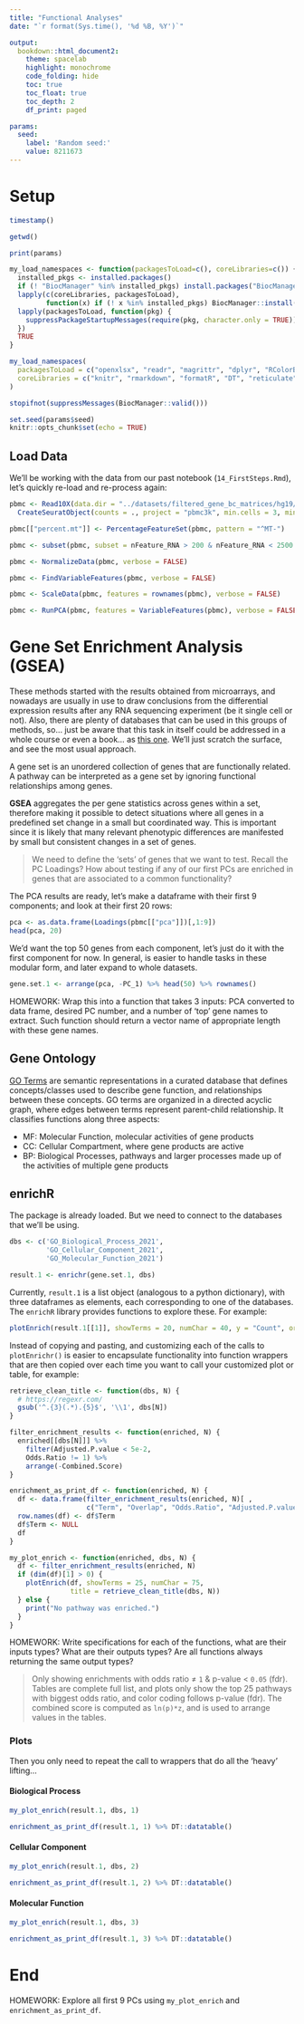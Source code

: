 ```yaml
---
title: "Functional Analyses"
date: "`r format(Sys.time(), '%d %B, %Y')`"

output:
  bookdown::html_document2:
    theme: spacelab
    highlight: monochrome
    code_folding: hide
    toc: true
    toc_float: true
    toc_depth: 2
    df_print: paged

params:
  seed:
    label: 'Random seed:'
    value: 8211673
---
```



# Setup

```r
timestamp()
```

```r
getwd()
```


```r
print(params)
```

```r
my_load_namespaces <- function(packagesToLoad=c(), coreLibraries=c()) {
  installed_pkgs <- installed.packages()
  if (! "BiocManager" %in% installed_pkgs) install.packages("BiocManager")
  lapply(c(coreLibraries, packagesToLoad),
         function(x) if (! x %in% installed_pkgs) BiocManager::install(x, ask = FALSE))
  lapply(packagesToLoad, function(pkg) {
    suppressPackageStartupMessages(require(pkg, character.only = TRUE))
  })
  TRUE
}

my_load_namespaces(
  packagesToLoad = c("openxlsx", "readr", "magrittr", "dplyr", "RColorBrewer", "ggplot2", "patchwork", "Seurat", "enrichR"),
  coreLibraries = c("knitr", "rmarkdown", "formatR", "DT", "reticulate", "sessioninfo", "limma", "DESeq2", "future", "uwot", "future.apply", "metap", "shiny", "SingleCellExperiment", "remotes", "bookdown", "SeuratData")
)
```

```r
stopifnot(suppressMessages(BiocManager::valid()))

set.seed(params$seed)
knitr::opts_chunk$set(echo = TRUE)
```

## Load Data

We'll be working with the data from our past notebook (`14_FirstSteps.Rmd`), let's quickly re-load and re-process again:

```r
pbmc <- Read10X(data.dir = "../datasets/filtered_gene_bc_matrices/hg19/") %>%
  CreateSeuratObject(counts = ., project = "pbmc3k", min.cells = 3, min.features = 200)

pbmc[["percent.mt"]] <- PercentageFeatureSet(pbmc, pattern = "^MT-")

pbmc <- subset(pbmc, subset = nFeature_RNA > 200 & nFeature_RNA < 2500 & percent.mt < 5)

pbmc <- NormalizeData(pbmc, verbose = FALSE)

pbmc <- FindVariableFeatures(pbmc, verbose = FALSE)

pbmc <- ScaleData(pbmc, features = rownames(pbmc), verbose = FALSE)

pbmc <- RunPCA(pbmc, features = VariableFeatures(pbmc), verbose = FALSE)
```

# Gene Set Enrichment Analysis (GSEA)

These methods started with the results obtained from microarrays, and nowadays are usually in use to draw conclusions from the differential expression results after any RNA sequencing experiment (be it single cell or not). Also, there are plenty of databases that can be used in this groups of methods, so... just be aware that this task in itself could be addressed in a whole course or even a book... as [this one](https://yulab-smu.top/biomedical-knowledge-mining-book). We'll just scratch the surface, and see the most usual approach.

A gene set is an unordered collection of genes that are functionally related. A pathway can be interpreted as a gene set by ignoring functional relationships among genes.

**GSEA** aggregates the per gene statistics across genes within a set, therefore making it possible to detect situations where all genes in a predefined set change in a small but coordinated way. This is important since it is likely that many relevant phenotypic differences are manifested by small but consistent changes in a set of genes.

> We need to define the 'sets' of genes that we want to test. Recall the PC Loadings? How about testing if any of our first PCs are enriched in genes that are associated to a common functionality?

The PCA results are ready, let's make a dataframe with their first 9 components; and look at their first 20 rows:

```r
pca <- as.data.frame(Loadings(pbmc[["pca"]])[,1:9])
head(pca, 20)
```

We'd want the top 50 genes from each component, let's just do it with the first component for now. In general, is easier to handle tasks in these modular form, and later expand to whole datasets.

```r
gene.set.1 <- arrange(pca, -PC_1) %>% head(50) %>% rownames()
```


HOMEWORK: Wrap this into a function that takes 3 inputs: PCA converted to data frame, desired PC number, and a number of  'top' gene names to extract. Such function should return a vector name of appropriate length with these gene names. <!-- You may probably need the injection operator (`!!`) to convert this function second argument into something that can go directly into `dplyr::arrange()`. -->


## Gene Ontology

[GO Terms](http://www.geneontology.org/) are semantic representations in a curated database that defines concepts/classes used to describe gene function, and relationships between these concepts. GO terms are organized in a directed acyclic graph, where edges between terms represent parent-child relationship. It classifies functions along three aspects:

- MF: Molecular Function, molecular activities of gene products
- CC: Cellular Compartment, where gene products are active
- BP: Biological Processes, pathways and larger processes made up of the activities of multiple gene products

## enrichR

The package is already loaded. But we need to connect to the databases that we'll be using.

```r
dbs <- c('GO_Biological_Process_2021',
         'GO_Cellular_Component_2021',
         'GO_Molecular_Function_2021')
```


```r
result.1 <- enrichr(gene.set.1, dbs)
```

Currently, `result.1` is a list object (analogous to a python dictionary), with three dataframes as elements, each corresponding to one of the databases. The `enrichR` library provides functions to explore these. For example:

```r
plotEnrich(result.1[[1]], showTerms = 20, numChar = 40, y = "Count", orderBy = "P.value")
```


Instead of copying and pasting, and customizing each of the calls to `plotEnrichr()` is easier to encapsulate functionality into function wrappers that are then copied over each time you want to call your customized plot or table, for example:

```r
retrieve_clean_title <- function(dbs, N) {
  # https://regexr.com/
  gsub('^.{3}(.*).{5}$', '\\1', dbs[N])
}

filter_enrichment_results <- function(enriched, N) {
  enriched[[dbs[N]]] %>%
    filter(Adjusted.P.value < 5e-2,
    Odds.Ratio != 1) %>%
    arrange(-Combined.Score)
}

enrichment_as_print_df <- function(enriched, N) {
  df <- data.frame(filter_enrichment_results(enriched, N)[ ,
                   c("Term", "Overlap", "Odds.Ratio", "Adjusted.P.value")])
  row.names(df) <- df$Term
  df$Term <- NULL
  df
}

my_plot_enrich <- function(enriched, dbs, N) {
  df <- filter_enrichment_results(enriched, N)
  if (dim(df)[1] > 0) {
    plotEnrich(df, showTerms = 25, numChar = 75,
               title = retrieve_clean_title(dbs, N))
  } else {
    print("No pathway was enriched.")
  }
}
```

HOMEWORK: Write specifications for each of the functions, what are their inputs types? What are their outputs types? Are all functions always returning the same output types?

> Only showing enrichments with odds ratio &ne; `1` & p-value < `0.05` (fdr). Tables are complete full list, and plots only show the top 25 pathways with biggest odds ratio, and color coding follows p-value (fdr). The combined score is computed as `ln(p)*z`, and is used to arrange values in the tables.

### Plots

Then you only need to repeat the call to wrappers that do all the 'heavy' lifting...

#### Biological Process

```r
my_plot_enrich(result.1, dbs, 1)
```

```r
enrichment_as_print_df(result.1, 1) %>% DT::datatable()
```

#### Cellular Component

```r
my_plot_enrich(result.1, dbs, 2)
```

```r
enrichment_as_print_df(result.1, 2) %>% DT::datatable()
```

#### Molecular Function

```r
my_plot_enrich(result.1, dbs, 3)
```

```r
enrichment_as_print_df(result.1, 3) %>% DT::datatable()
```

# End

HOMEWORK: Explore all first 9 PCs using `my_plot_enrich` and `enrichment_as_print_df`.

<!-- https://yulab-smu.top/biomedical-knowledge-mining-book/clusterProfiler-dplyr.html -->